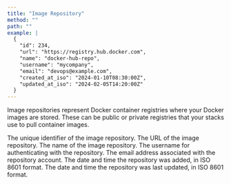 ```yaml
---
title: "Image Repository"
method: ""
path: ""
example: |
  {
    "id": 234,
    "url": "https://registry.hub.docker.com",
    "name": "docker-hub-repo",
    "username": "mycompany",
    "email": "devops@example.com",
    "created_at_iso": "2024-01-10T08:30:00Z",
    "updated_at_iso": "2024-02-05T14:20:00Z"
  }
---
```


Image repositories represent Docker container registries where your Docker images are stored. These can be public or private registries that your stacks use to pull container images.

<Model>
    <ModelProperty name="id" type="integer">
        The unique identifier of the image repository.
    </ModelProperty>
    <ModelProperty name="url" type="string">
        The URL of the image repository.
    </ModelProperty>
    <ModelProperty name="name" type="string">
        The name of the image repository.
    </ModelProperty>
    <ModelProperty name="username" type="string">
        The username for authenticating with the repository.
    </ModelProperty>
    <ModelProperty name="email" type="string">
        The email address associated with the repository account.
    </ModelProperty>
    <ModelProperty name="created_at_iso" type="datetime">
        The date and time the repository was added, in ISO 8601 format.
    </ModelProperty>
    <ModelProperty name="updated_at_iso" type="datetime">
        The date and time the repository was last updated, in ISO 8601 format.
    </ModelProperty>
</Model>